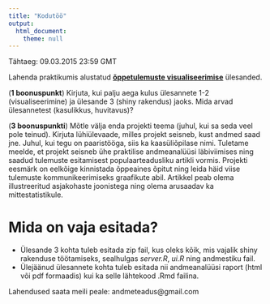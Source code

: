 ```yaml
---
title: "Kodutöö"
output: 
  html_document:
    theme: null
---
```


Tähtaeg: 09.03.2015 23:59 GMT


Lahenda praktikumis alustatud [**õppetulemuste visualiseerimise**](/praktikum3_oppeained) ülesanded.

(**1 boonuspunkt**) Kirjuta, kui palju aega kulus ülesannete 1-2 (visualiseerimine) ja ülesande 3 (shiny rakendus) jaoks. Mida arvad ülesannetest (kasulikkus, huvitavus)?

(**3 boonuspunkti**) Mõtle välja enda projekti teema (juhul, kui sa seda veel pole teinud). Kirjuta lühiülevaade, milles projekt seisneb, kust andmed saad jne. Juhul, kui tegu on paaristööga, siis ka kaasüliõpilase nimi. 
Tuletame meelde, et projekt seisneb ühe praktilise andmeanalüüsi läbiviimises ning saadud tulemuste esitamisest populaarteadusliku artikli vormis. Projekti eesmärk on eelkõige kinnistada õppeaines õpitut ning leida häid viise tulemuste kommunikeerimiseks graafikute abil. Artikkel peab olema illustreeritud asjakohaste joonistega ning olema arusaadav ka mittestatistikule.


# Mida on vaja esitada?

* Ülesande 3 kohta tuleb esitada zip fail, kus oleks kõik, mis vajalik shiny rakenduse töötamiseks, sealhulgas *server.R*, *ui.R* ning andmestiku fail.
* Ülejäänud ülesannete kohta tuleb esitada nii andmeanalüüsi raport (html või pdf formaadis) kui ka selle lähtekood .Rmd failina.

Lahendused saata meili peale: andmeteadus@gmail.com
